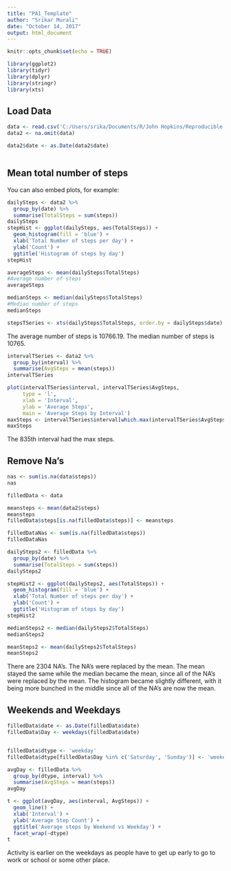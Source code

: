```yaml
---
title: "PA1_Template"
author: "Srikar Murali"
date: "October 14, 2017"
output: html_document
---
```


```r
knitr::opts_chunk$set(echo = TRUE)
```

```r
library(ggplot2)
library(tidyr)
library(dplyr)
library(stringr)
library(xts)

```

## Load Data


```r
data <- read.csv('C:/Users/srika/Documents/R/John Hopkins/Reproducible Research/activity.csv', header = TRUE)
data2 <- na.omit(data)

data2$date <- as.Date(data2$date)



```

## Mean total number of steps

You can also embed plots, for example:

```r
dailySteps <- data2 %>%
  group_by(date) %>%
  summarise(TotalSteps = sum(steps))
dailySteps
stepHist <- ggplot(dailySteps, aes(TotalSteps)) +
  geom_histogram(fill = 'blue') +
  xlab('Total Number of steps per day') +
  ylab('Count') +
  ggtitle('Histogram of steps by day')
stepHist

averageSteps <- mean(dailySteps$TotalSteps)
#Average number of steps
averageSteps

medianSteps <- median(dailySteps$TotalSteps)
#Median number of steps
medianSteps

stepsTSeries <- xts(dailySteps$TotalSteps, order.by = dailySteps$date)

```

The average number of steps is 10766.19. The median number of steps is 10765.

```r
intervalTSeries <- data2 %>%
  group_by(interval) %>%
  summarise(AvgSteps = mean(steps))
intervalTSeries

plot(intervalTSeries$interval, intervalTSeries$AvgSteps,
     type = 'l',
     xlab = 'Interval',
     ylab = 'Average Steps',
     main = 'Average Steps by Interval')
maxSteps <- intervalTSeries$interval[which.max(intervalTSeries$AvgSteps)]
maxSteps
```

The 835th interval had the max steps.

## Remove Na's
```r

nas <- sum(is.na(data$steps))
nas

filledData <- data

meansteps <- mean(data2$steps)
meansteps
filledData$steps[is.na(filledData$steps)] <- meansteps

filledDataNas <- sum(is.na(filledData$steps))
filledDataNas

dailySteps2 <- filledData %>%
  group_by(date) %>%
  summarise(TotalSteps = sum(steps))
dailySteps2

stepHist2 <- ggplot(dailySteps2, aes(TotalSteps)) +
  geom_histogram(fill = 'blue') +
  xlab('Total Number of steps per day') +
  ylab('Count') +
  ggtitle('Histogram of steps by day')
stepHist2

medianSteps2 <- median(dailySteps2$TotalSteps)
medianSteps2

meanSteps2 <- mean(dailySteps2$TotalSteps)
meanSteps2

```

There are 2304 NA's. The NA's were replaced by the mean. The mean stayed the same while the median became the mean, since all of the NA's were replaced by the mean. The histogram became slightly different, with it being more bunched in the middle since all of the NA's are now the mean.


## Weekends and Weekdays
```r
filledData$date <- as.Date(filledData$date)
filledData$Day <- weekdays(filledData$date)


filledData$dtype <- 'weekday'
filledData$dtype[filledData$Day %in% c('Saturday', 'Sunday')] <- 'weekend'

avgDay <- filledData %>%
  group_by(dtype, interval) %>%
  summarise(AvgSteps = mean(steps))
avgDay

t <- ggplot(avgDay, aes(interval, AvgSteps)) +
  geom_line() + 
  xlab('Interval') +
  ylab('Average Step Count') +
  ggtitle('Average steps by Weekend vs Weekday') +
  facet_wrap(~dtype)
t

```

Activity is earlier on the weekdays as people have to get up early to go to work or school or some other place.


